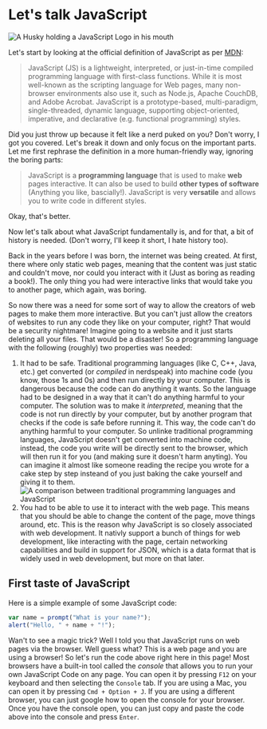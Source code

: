 # Let's talk JavaScript

![A Husky holding a JavaScript Logo in his mouth](/assets/huskies/javascript.png)

Let's start by looking at the official definition of JavaScript as per [MDN](https://developer.mozilla.org/en-US/docs/Web/JavaScript):

> JavaScript (JS) is a lightweight, interpreted, or just-in-time compiled programming language with first-class functions. While it is most well-known as the scripting language for Web pages, many non-browser environments also use it, such as Node.js, Apache CouchDB, and Adobe Acrobat. JavaScript is a prototype-based, multi-paradigm, single-threaded, dynamic language, supporting object-oriented, imperative, and declarative (e.g. functional programming) styles.

Did you just throw up because it felt like a nerd puked on you? Don't worry, I got you covered. Let's break it down and only focus on the important parts. Let me first rephrase the definition in a more human-friendly way, ignoring the boring parts:

> JavaScript is a **programming language** that is used to make **web** pages interactive. It can also be used to build **other types of software** (Anything you like, bascially!). JavaScript is very **versatile** and allows you to write code in different styles.

Okay, that's better.

Now let's talk about what JavaScript fundamentally is, and for that, a bit of history is needed. (Don't worry, I'll keep it short, I hate history too).

Back in the years before I was born, the internet was being created. At first, there where only static web pages, meaning that the content was just static and couldn't move, nor could you interact with it (Just as boring as reading a book!). The only thing you had were interactive links that would take you to another page, which again, was boring.

So now there was a need for some sort of way to allow the creators of web pages to make them more interactive. But you can't just allow the creators of websites to run any code they like on your computer, right? That would be a security nightmare! Imagine going to a website and it just starts deleting all your files. That would be a disaster! So a programming language with the following (roughly) two properties was needed:

1. It had to be safe. Traditional programming languages (like C, C++, Java, etc.) get converted (or _compiled_ in nerdspeak) into machine code (you know, those 1s and 0s) and then run directly by your computer. This is dangerous because the code can do anything it wants. So the language had to be designed in a way that it can't do anything harmful to your computer. The solution was to make it _interpreted_, meaning that the code is not run directly by your computer, but by another program that checks if the code is safe before running it. This way, the code can't do anything harmful to your computer. So unlinke traditional programming languages, JavaScript doesn't get converted into machine code, instead, the code you write will be directly sent to the browser, which will then run it for you (and making sure it doesn't harm anyting). You can imagine it almost like someone reading the recipe you wrote for a cake step by step insteand of you just baking the cake yourself and giving it to them.
   ![A comparison between traditional programming languages and JavaScript](/assets/charts/interpreted.png)
2. You had to be able to use it to interact with the web page. This means that you should be able to change the content of the page, move things around, etc. This is the reason why JavaScript is so closely associated with web development. It nativly support a bunch of things for web development, like interacting with the page, certain networking capabilities and build in support for JSON, which is a data format that is widely used in web development, but more on that later.

## First taste of JavaScript

Here is a simple example of some JavaScript code:

```javascript copy
var name = prompt("What is your name?");
alert("Hello, " + name + "!");
```

Wan't to see a magic trick? Well I told you that JavaScript runs on web pages via the browser. Well guess what? This is a web page and you are using a browser! So let's run the code above right here in this page! Most browsers have a built-in tool called the _console_ that allows you to run your own JavaScript Code on any page. You can open it by pressing `F12` on your keyboard and then selecting the `Console` tab. If you are using a Mac, you can open it by pressing `Cmd + Option + J`. If you are using a different browser, you can just google how to open the console for your browser. Once you have the console open, you can just copy and paste the code above into the console and press `Enter`.
